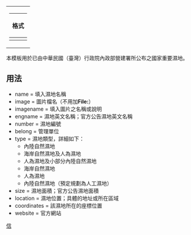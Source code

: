 <includeonly><!-- 在這裡加入模板的保護標識 --></includeonly><noinclude>{{template doc page viewed directly}}</noinclude>
<!-- 在本行下編輯模板說明 -->
{| align=right style="background:transparent; width:0"
|
{| class="wikitable"
|-
!格式
|-
|<pre style="font-size:90%">
{{TW Wetlandst
|name      =
|image     =
|imagename =
|engname   =
|belong    =
|number    =
|type      =
|location  =
|coordinates =
|size      =
|website   =
}}
</pre>
|}
|}

本模板用於已由中華民國（臺灣）行政院內政部營建署所公布之國家重要濕地。

== 用法 ==
*name        = 填入濕地名稱
*image       = 圖片檔名（不用加'''File:'''）
*imagename   = 填入圖片之名稱或說明
*engname     = 濕地英文名稱；官方公告濕地英文名稱
*number      = 濕地編號
*belong      = 管理單位
*type        = 濕地類型，詳細如下：
**內陸自然濕地
**海岸自然濕地及人為濕地
**人為濕地及小部分內陸自然濕地
**海岸自然濕地
**人為濕地
**內陸自然濕地（預定規劃為人工濕地）
*size        = 濕地面積；官方公告濕地面積
*location    = 濕地位置；具體的地址或所在區域
*coordinates = 該濕地所在的座標位置
*website     = 官方網站
<includeonly>
<!-- 本行下加入模板的分類 -->
[[category:台灣濕地模板|信]]
[[分類:台灣濕地| ]]
<!-- 本行下加入模板的跨語言鏈接 -->

</includeonly>
